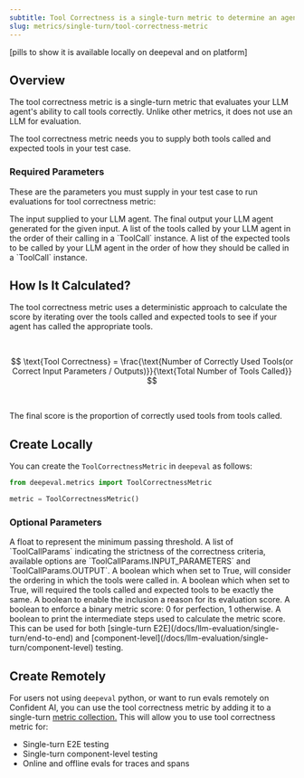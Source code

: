 ```yaml
---
subtitle: Tool Correctness is a single-turn metric to determine an agent's tool calling ability
slug: metrics/single-turn/tool-correctness-metric
---
```


[pills to show it is available locally on deepeval and on platform]

## Overview

The tool correctness metric is a single-turn metric that evaluates your LLM agent's ability to call tools correctly. Unlike other metrics, it does not use an LLM for evaluation.

<Warning>

The tool correctness metric needs you to supply both tools called and expected tools in your test case.

</Warning>

### Required Parameters

These are the parameters you must supply in your test case to run evaluations for tool correctness metric:

<ParamField path="input" type="string" required>
  The input supplied to your LLM agent.
</ParamField>
<ParamField path="actual_output" type="string" required>
  The final output your LLM agent generated for the given input.
</ParamField>
<ParamField path="tools_called" type="list" required>
  A list of the tools called by your LLM agent in the order of their calling in a `ToolCall` instance.
</ParamField>
<ParamField path="expected_tools" type="string" required>
  A list of the expected tools to be called by your LLM agent in the order of how they should be called in a `ToolCall` instance.
</ParamField>

## How Is It Calculated?

The tool correctness metric uses a deterministic approach to calculate the score by iterating over the tools called and expected tools to see if your agent has called the appropriate tools.

<br />

$$
\text{Tool Correctness} = \frac{\text{Number of Correctly Used Tools(or Correct Input Parameters / Outputs)}}{\text{Total Number of Tools Called}}
$$

<br />

The final score is the proportion of correctly used tools from tools called.

## Create Locally

You can create the `ToolCorrectnessMetric` in `deepeval` as follows:

```python
from deepeval.metrics import ToolCorrectnessMetric

metric = ToolCorrectnessMetric()
```

### Optional Parameters

<ParamField path="threshold" type="number" default={0.5}>
  A float to represent the minimum passing threshold.
</ParamField>
<ParamField path="evaluation_params" type="list" default="an empty list">
  A list of `ToolCallParams` indicating the strictness of the correctness
  criteria, available options are `ToolCallParams.INPUT_PARAMETERS` and
  `ToolCallParams.OUTPUT`.
</ParamField>
<ParamField path="should_consider_ordering" type="boolean" default={"false"}>
  A boolean which when set to True, will consider the ordering in which the
  tools were called in.
</ParamField>
<ParamField path="should_exact_match" type="boolean" default={"false"}>
  A boolean which when set to True, will required the tools called and expected
  tools to be exactly the same.
</ParamField>
<ParamField path="include_reason" type="boolean" default={"true"}>
  A boolean to enable the inclusion a reason for its evaluation score.
</ParamField>
<ParamField path="strict_mode" type="boolean" default={"false"}>
  A boolean to enforce a binary metric score: 0 for perfection, 1 otherwise.
</ParamField>
<ParamField path="verbose_mode" type="boolean" default={"false"}>
  A boolean to print the intermediate steps used to calculate the metric score.
</ParamField>

<Success>
  This can be used for both [single-turn
  E2E](/docs/llm-evaluation/single-turn/end-to-end) and
  [component-level](/docs/llm-evaluation/single-turn/component-level) testing.
</Success>

## Create Remotely

For users not using `deepeval` python, or want to run evals remotely on Confident AI, you can use the tool correctness metric by adding it to a single-turn [metric collection.](/metrics/metric-collections) This will allow you to use tool correctness metric for:

- Single-turn E2E testing
- Single-turn component-level testing
- Online and offline evals for traces and spans
